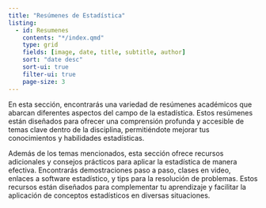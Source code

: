 ```yaml
---
title: "Resúmenes de Estadística"
listing:
  - id: Resumenes
    contents: "*/index.qmd"
    type: grid
    fields: [image, date, title, subtitle, author]
    sort: "date desc"
    sort-ui: true
    filter-ui: true
    page-size: 3
---
```


En esta sección, encontrarás una variedad de resúmenes académicos que abarcan diferentes aspectos del campo de la estadística. Estos resúmenes están diseñados para ofrecer una comprensión profunda y accesible de temas clave dentro de la disciplina, permitiéndote mejorar tus conocimientos y habilidades estadísticas.

Además de los temas mencionados, esta sección ofrece recursos adicionales y consejos prácticos para aplicar la estadística de manera efectiva. Encontrarás demostraciones paso a paso, clases en video, enlaces a software estadístico, y tips para la resolución de problemas. Estos recursos están diseñados para complementar tu aprendizaje y facilitar la aplicación de conceptos estadísticos en diversas situaciones.